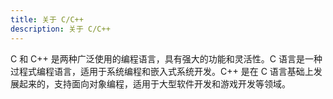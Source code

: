 ```yaml
---
title: 关于 C/C++
description: 关于 C/C++
---
```


C 和 C++ 是两种广泛使用的编程语言，具有强大的功能和灵活性。C 语言是一种过程式编程语言，适用于系统编程和嵌入式系统开发。C++ 是在 C 语言基础上发展起来的，支持面向对象编程，适用于大型软件开发和游戏开发等领域。
